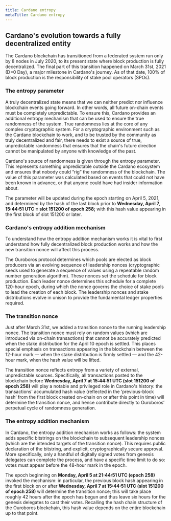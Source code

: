 ```yaml
---
title: Cardano entropy
metaTitle: Cardano entropy
---
```


## Cardano's evolution towards a fully decentralized entity

The Cardano blockchain has transitioned from a federated system run only by 8 nodes in July 2020, to its present state where block production is fully decentralized. The final part of this transition happened on March 31st, 2021 (D=0 Day), a major milestone in Cardano's journey. As of that date, 100% of block production is the responsibility of stake pool operators (SPOs).

### The entropy parameter

A truly decentralized state means that we can neither predict nor influence blockchain events going forward. In other words, all future on-chain events must be completely unpredictable. To ensure this, Cardano provides an additional entropy mechanism that can be used to ensure the true randomness of the system. True randomness lies at the core of any complex cryptographic system. For a cryptographic environment such as the Cardano blockchain to work, and to be trusted by the community as truly decentralized and fair, there needs to exist a source of true, unpredictable randomness that ensures that the chain's future direction cannot be manipulated by anyone with knowledge of the past.

Cardano's source of randomness is given through the entropy parameter.  This represents something unpredictable outside the Cardano ecosystem and ensures that nobody could “rig” the randomness of the blockchain. The value of this parameter was calculated based on events that could not have been known in advance, or that anyone could have had insider information about. 

The parameter will be updated during the epoch starting on April 5, 2021, and determined by the hash of the last block prior to **Wednesday, April 7, 15:44:51 UTC = slot 151200 of epoch 258;** with this hash value appearing in the first block of slot 151200 or later. 

### Cardano's entropy addition mechanism

To understand how the entropy addition mechanism works it is vital to first understand how fully decentralized block production works and how the new transition nonce will affect this process.

The Ouroboros protocol determines which pools are elected as block producers via an evolving sequence of leadership nonces (cryptographic seeds used to generate a sequence of values using a repeatable random number generation algorithm).  These nonces set the schedule for block production. Each leader nonce determines this schedule for a complete 120-hour epoch, during which the nonce governs the choice of stake pools to lead the creation of each block. The leadership nonces and stake distributions evolve in unison to provide the fundamental ledger properties required. 

### The transition nonce

Just after March 31st, we added a transition nonce to the running leadership nonce. The transition nonce must rely on random values (which are introduced via on-chain transactions) that cannot be accurately predicted when the stake distribution for the April 10 epoch is settled. This places special emphasis on transactions appearing in the blockchain between the 12-hour mark — when the stake distribution is firmly settled — and the 42-hour mark, when the hash value will be lifted.

The transition nonce reflects entropy from a variety of external, unpredictable sources. Specifically, all transactions posted to the blockchain before **Wednesday, April 7 at 15:44:51 UTC (slot 151200 of epoch 258)** will play a notable and privileged role in Cardano's history: the transactions' accumulated hash value (reflected in the ‘previous-block hash’ from the first block created on-chain on or after this point in time) will determine the transition nonce, and hence contribute directly to Ouroboros’ perpetual cycle of randomness generation. 

### The entropy addition mechanism

In Cardano, the entropy addition mechanism works as follows: the system adds specific bitstrings on the blockchain to subsequent leadership nonces (which are the intended targets of the transition nonce). This requires public declaration of the bitstring, and explicit, cryptographically secure approval. More specifically, only a handful of digitally signed votes from genesis delegates can complete the process, and have a specific time limit to do so: votes must appear before the 48-hour mark in the epoch.

The epoch beginning on **Monday, April 5 at 21:44:51 UTC (epoch 258)** invoked the mechanism: in particular, the previous block hash appearing in the first block on or after **Wednesday, April 7 at 15:44:51 UTC (slot 151200 of epoch 258)** will determine the transition nonce; this will take place roughly 42 hours after the epoch has begun and thus leave six hours for the genesis delegates to cast their votes. Recalling the hash chain structure of the Ouroboros blockchain, this hash value depends on the entire blockchain up to that point.






